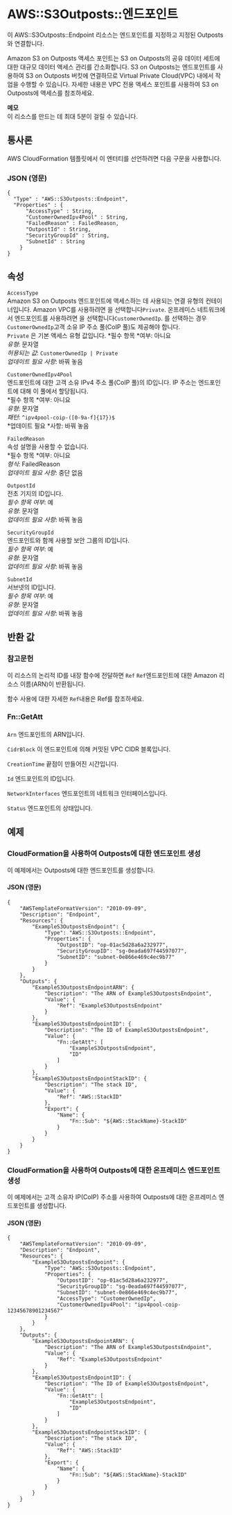 # AWS::S3Outposts::엔드포인트

이 AWS::S3Outposts::Endpoint 리소스는 엔드포인트를 지정하고 지정된 Outposts와 연결합니다.

Amazon S3 on Outposts 액세스 포인트는 S3 on Outposts의 공유 데이터 세트에 대한 대규모 데이터 액세스 관리를 간소화합니다. S3 on Outposts는 엔드포인트를 사용하여 S3 on Outposts 버킷에 연결하므로 Virtual Private Cloud(VPC) 내에서 작업을 수행할 수 있습니다. 자세한 내용은 VPC 전용 액세스 포인트를 사용하여 S3 on Outposts에 액세스를 참조하세요.

**메모**  
이 리소스를 만드는 데 최대 5분이 걸릴 수 있습니다.

## 통사론

AWS CloudFormation 템플릿에서 이 엔터티를 선언하려면 다음 구문을 사용합니다.

### JSON (영문)

```
{
  "Type" : "AWS::S3Outposts::Endpoint",
  "Properties" : {
      "AccessType" : String,
      "CustomerOwnedIpv4Pool" : String,
      "FailedReason" : FailedReason,
      "OutpostId" : String,
      "SecurityGroupId" : String,
      "SubnetId" : String
    }
}
```

## 속성

`AccessType`  
Amazon S3 on Outposts 엔드포인트에 액세스하는 데 사용되는 연결 유형의 컨테이너입니다. Amazon VPC를 사용하려면 을 선택합니다`Private`. 온프레미스 네트워크에서 엔드포인트를 사용하려면 을 선택합니다`CustomerOwnedIp`. 를 선택하는 경우 `CustomerOwnedIp`고객 소유 IP 주소 풀(CoIP 풀)도 제공해야 합니다.  
`Private` 은 기본 액세스 유형 값입니다.
*필수 항목 *여부: 아니요  
_유형_: 문자열  
_허용되는 값_: `CustomerOwnedIp | Private`  
_업데이트 필요 사항_: 바꿔 놓음

`CustomerOwnedIpv4Pool`  
엔드포인트에 대한 고객 소유 IPv4 주소 풀(CoIP 풀)의 ID입니다. IP 주소는 엔드포인트에 대해 이 풀에서 할당됩니다.  
*필수 항목 *여부: 아니요  
_유형_: 문자열  
_패턴_: `^ipv4pool-coip-([0-9a-f]{17})$`  
*업데이트 필요 *사항: 바꿔 놓음

`FailedReason`  
속성 설명을 사용할 수 없습니다.  
*필수 항목 *여부: 아니요  
_형식_: FailedReason  
_업데이트 필요 사항_: 중단 없음

`OutpostId`  
전초 기지의 ID입니다.  
_필수 항목 여부_: 예  
_유형_: 문자열  
_업데이트 필요 사항_: 바꿔 놓음

`SecurityGroupId`  
엔드포인트와 함께 사용할 보안 그룹의 ID입니다.  
_필수 항목 여부_: 예  
_유형_: 문자열  
_업데이트 필요 사항_: 바꿔 놓음

`SubnetId`  
서브넷의 ID입니다.  
_필수 항목 여부_: 예  
_유형_: 문자열  
_업데이트 필요 사항_: 바꿔 놓음

## 반환 값

### 참고문헌

이 리소스의 논리적 ID를 내장 함수에 전달하면 `Ref` `Ref`엔드포인트에 대한 Amazon 리소스 이름(ARN)이 반환됩니다.

함수 사용에 대한 자세한 `Ref`내용은 Ref를 참조하세요.

### Fn::GetAtt

####

`Arn` 엔드포인트의 ARN입니다.

`CidrBlock` 이 엔드포인트에 의해 커밋된 VPC CIDR 블록입니다.

`CreationTime` 끝점이 만들어진 시간입니다.

`Id` 엔드포인트의 ID입니다.

`NetworkInterfaces` 엔드포인트의 네트워크 인터페이스입니다.

`Status` 엔드포인트의 상태입니다.

## 예제

### CloudFormation을 사용하여 Outposts에 대한 엔드포인트 생성

이 예제에서는 Outposts에 대한 엔드포인트를 생성합니다.

#### JSON (영문)

```
{
    "AWSTemplateFormatVersion": "2010-09-09",
    "Description": "Endpoint",
    "Resources": {
        "ExampleS3OutpostsEndpoint": {
            "Type": "AWS::S3Outposts::Endpoint",
            "Properties": {
                "OutpostID": "op-01ac5d28a6a232977",
                "SecurityGroupID": "sg-0eada697f44597077",
                "SubnetID": "subnet-0e866e469c4ec9b77"
            }
        }
    },
    "Outputs": {
        "ExampleS3OutpostsEndpointARN": {
            "Description": "The ARN of ExampleS3OutpostsEndpoint",
            "Value": {
                "Ref": "ExampleS3OutpostsEndpoint"
            }
        },
        "ExampleS3OutpostsEndpointID": {
            "Description": "The ID of ExampleS3OutpostsEndpoint",
            "Value": {
                "Fn::GetAtt": [
                    "ExampleS3OutpostsEndpoint",
                    "ID"
                ]
            }
        },
        "ExampleS3OutpostsEndpointStackID": {
            "Description": "The stack ID",
            "Value": {
                "Ref": "AWS::StackID"
            },
            "Export": {
                "Name": {
                    "Fn::Sub": "${AWS::StackName}-StackID"
                }
            }
        }
    }
}
```

### CloudFormation을 사용하여 Outposts에 대한 온프레미스 엔드포인트 생성

이 예제에서는 고객 소유자 IP(CoIP) 주소를 사용하여 Outposts에 대한 온프레미스 엔드포인트를 생성합니다.

#### JSON (영문)

```
{
    "AWSTemplateFormatVersion": "2010-09-09",
    "Description": "Endpoint",
    "Resources": {
        "ExampleS3OutpostsEndpoint": {
            "Type": "AWS::S3Outposts::Endpoint",
            "Properties": {
                "OutpostID": "op-01ac5d28a6a232977",
                "SecurityGroupID": "sg-0eada697f44597077",
                "SubnetID": "subnet-0e866e469c4ec9b77",
                "AccessType": "CustomerOwnedIp",
                "CustomerOwnedIpv4Pool": "ipv4pool-coip-12345678901234567"
            }
        }
    },
    "Outputs": {
        "ExampleS3OutpostsEndpointARN": {
            "Description": "The ARN of ExampleS3OutpostsEndpoint",
            "Value": {
                "Ref": "ExampleS3OutpostsEndpoint"
            }
        },
        "ExampleS3OutpostsEndpointID": {
            "Description": "The ID of ExampleS3OutpostsEndpoint",
            "Value": {
                "Fn::GetAtt": [
                    "ExampleS3OutpostsEndpoint",
                    "ID"
                ]
            }
        },
        "ExampleS3OutpostsEndpointStackID": {
            "Description": "The stack ID",
            "Value": {
                "Ref": "AWS::StackID"
            },
            "Export": {
                "Name": {
                    "Fn::Sub": "${AWS::StackName}-StackID"
                }
            }
        }
    }
}
```
